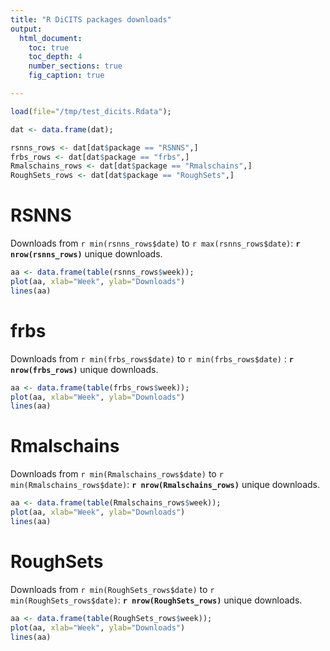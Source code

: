 ```yaml
---
title: "R DiCITS packages downloads"
output: 
  html_document:
    toc: true
    toc_depth: 4
    number_sections: true
    fig_caption: true

---
```


```r
load(file="/tmp/test_dicits.Rdata");

dat <- data.frame(dat);

rsnns_rows <- dat[dat$package == "RSNNS",]
frbs_rows <- dat[dat$package == "frbs",]
Rmalschains_rows <- dat[dat$package == "Rmalschains",]
RoughSets_rows <- dat[dat$package == "RoughSets",]
```



# RSNNS

Downloads from `r min(rsnns_rows$date)` to `r max(rsnns_rows$date)`: **`r nrow(rsnns_rows)`** unique downloads.

```r
aa <- data.frame(table(rsnns_rows$week));
plot(aa, xlab="Week", ylab="Downloads")
lines(aa)
```

# frbs

Downloads from `r min(frbs_rows$date)` to `r min(frbs_rows$date)` : **`r nrow(frbs_rows)`** unique downloads.

```r

aa <- data.frame(table(frbs_rows$week));
plot(aa, xlab="Week", ylab="Downloads")
lines(aa)
```

# Rmalschains

Downloads from `r min(Rmalschains_rows$date)` to `r min(Rmalschains_rows$date)`: **`r nrow(Rmalschains_rows)`** unique downloads.

```r

aa <- data.frame(table(Rmalschains_rows$week));
plot(aa, xlab="Week", ylab="Downloads")
lines(aa)
```

# RoughSets

Downloads from `r min(RoughSets_rows$date)` to `r min(RoughSets_rows$date)`: **`r nrow(RoughSets_rows)`** unique downloads.


```r

aa <- data.frame(table(RoughSets_rows$week));
plot(aa, xlab="Week", ylab="Downloads")
lines(aa)
```


